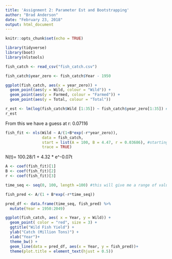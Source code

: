 ```yaml
---
title: 'Assignment 2: Parameter Est and Bootstrapping'
author: "Brad Anderson"
date: "February 23, 2018"
output: html_document
---
```


```r
knitr::opts_chunk$set(echo = TRUE)
```

```r

library(tidyverse)
library(boot)
library(nlstools)

```

```r

fish_catch <- read_csv("fish_catch.csv")

fish_catch$year_zero <- fish_catch$Year - 1950  

```

```r

ggplot(fish_catch, aes(x = year_zero)) +
  geom_point(aes(y = Wild, colour = "Wild")) +
  geom_point(aes(y = Farmed, colour = "Farmed")) +
  geom_point(aes(y = Total, colour = "Total"))

```

```r

r_est <- lm(log(fish_catch$Wild [1:35]) ~ fish_catch$year_zero[1:35]) #only using observations 1-5
r_est

```
From this we have a guess at r: 0.07116

```r

fish_fit <- nls(Wild ~ A/(1+B*exp(-r*year_zero)), 
                data = fish_catch,
                start = list(A = 100, B = 4.47, r = 0.03686), #starting values
                trace = TRUE)
```
N(t)= 100.28/1 + 4.32 * e^-0.07t

```r

A <- coef(fish_fit)[1]
B <- coef(fish_fit)[2]
r <- coef(fish_fit)[3]

```

```r

time_seq <- seq(0, 100, length =100) #this will give me a range of values from 0 to 20 with 100 values evenly spaced

fish_pred <- A/(1 + B*exp(-r*time_seq))

pred_df <- data.frame(time_seq, fish_pred) %>% 
  mutate(Year = 1950:2049)

```

```r

ggplot(fish_catch, aes( x = Year, y = Wild)) +
  geom_point( color = "red", size = 3) +
  ggtitle("Wild Fish Yield") +
  ylab("Catch (Million Tons)") +
  xlab("Year")+
  theme_bw() +
  geom_line(data = pred_df, aes(x = Year, y = fish_pred))+
  theme(plot.title = element_text(hjust = 0.5))
  

```

